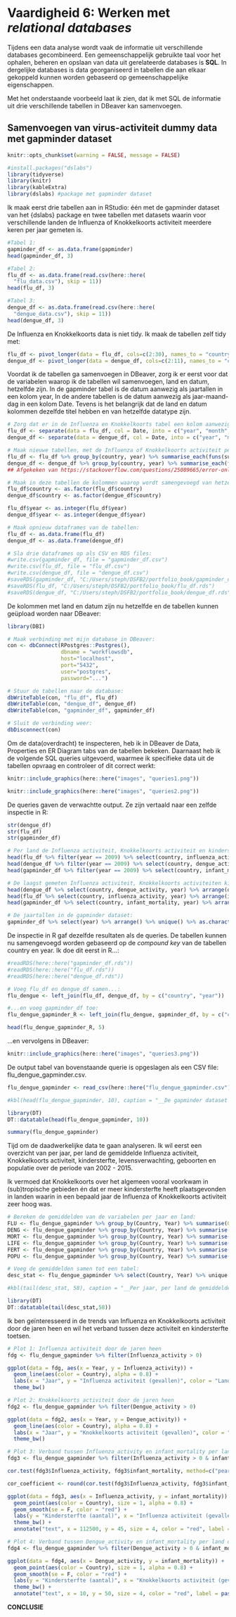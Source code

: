 # Vaardigheid 6: Werken met _relational databases_

Tijdens een data analyse wordt vaak de informatie uit verschillende databases gecombineerd. Een gemeenschappelijk gebruikte taal voor het ophalen, beheren en opslaan van data uit gerelateerde databases is __SQL__. In dergelijke databases is data georganiseerd in tabellen die aan elkaar gekoppeld kunnen worden gebaseerd op gemeenschappelijke eigenschappen.

Met het onderstaande voorbeeld laat ik zien, dat ik met SQL de informatie uit drie verschillende tabellen in DBeaver kan samenvoegen.

## Samenvoegen van virus-activiteit dummy data met gapminder dataset

```r
knitr::opts_chunk$set(warning = FALSE, message = FALSE)

#install.packages("dslabs")
library(tidyverse)
library(knitr)
library(kableExtra)
library(dslabs) #package met gapminder dataset
```

Ik maak eerst drie tabellen aan in RStudio: één met de gapminder dataset van het {dslabs} package en twee tabellen met datasets waarin voor verschillende landen de Influenza of Knokkelkoorts activiteit meerdere keren per jaar gemeten is.

```r
#Tabel 1: 
gapminder_df <- as.data.frame(gapminder)
head(gapminder_df, 3)

#Tabel 2: 
flu_df <- as.data.frame(read.csv(here::here(
  "flu_data.csv"), skip = 11))
head(flu_df, 3)

#Tabel 3:
dengue_df <- as.data.frame(read.csv(here::here(
  "dengue_data.csv"), skip = 11))
head(dengue_df, 3)
```

De Influenza en Knokkelkoorts data is niet tidy. Ik maak de tabellen zelf tidy met:

```r
flu_df <- pivot_longer(data = flu_df, cols=c(2:30), names_to = "country", values_to = "influenza_activity")
dengue_df <- pivot_longer(data = dengue_df, cols=c(2:11), names_to = "country", values_to = "dengue_activity")
```

Voordat ik de tabellen ga samenvoegen in DBeaver, zorg ik er eerst voor dat de variabelen waarop ik de tabellen wil samenvoegen, land en datum, hetzelfde zijn. In de gapminder tabel is de datum aanwezig als jaartallen in een kolom year, In de andere tabellen is de datum aanwezig als jaar-maand-dag in een kolom Date. Tevens is het belangrijk dat de land en datum kolommen dezelfde titel hebben en van hetzelfde datatype zijn.

```r
# Zorg dat er in de Influenza en Knokkelkoorts tabel een kolom aanwezig is met de jaartallen, net als in de gapminder tabel:
flu_df <- separate(data = flu_df, col = Date, into = c("year", "month", "day"), sep = "-")
dengue_df <- separate(data = dengue_df, col = Date, into = c("year", "month", "day"), sep = "-")

# Maak nieuwe tabellen, met de Influenza of Knokkelkoorts activiteit per jaar i.p.v. per dag:
flu_df <- flu_df %>% group_by(country, year) %>% summarise_each(funs(sum), influenza_activity)
dengue_df <- dengue_df %>% group_by(country, year) %>% summarise_each(funs(sum), dengue_activity)
## Afgekeken van https://stackoverflow.com/questions/25089665/error-only-defined-on-a-data-frame-with-all-numeric-variables-with-ddply-on-lar

# Maak in deze tabellen de kolommen waarop wordt samengevoegd van hetzelfde datatype als in de gapminder tabel:
flu_df$country <- as.factor(flu_df$country)
dengue_df$country <- as.factor(dengue_df$country)

flu_df$year <- as.integer(flu_df$year)
dengue_df$year <- as.integer(dengue_df$year)

# Maak opnieuw dataframes van de tabellen:
flu_df <- as.data.frame(flu_df)
dengue_df <- as.data.frame(dengue_df)

# Sla drie dataframes op als CSV en RDS files:
#write.csv(gapminder_df, file = "gapminder_df.csv")
#write.csv(flu_df, file = "flu_df.csv")
#write.csv(dengue_df, file = "dengue_df.csv")
#saveRDS(gapminder_df, "C:/Users/steph/DSFB2/portfolio_book/gapminder_df.rds")
#saveRDS(flu_df, "C:/Users/steph/DSFB2/portfolio_book/flu_df.rds")
#saveRDS(dengue_df, "C:/Users/steph/DSFB2/portfolio_book/dengue_df.rds")
```

De kolommen met land en datum zijn nu hetzelfde en de tabellen kunnen geüpload worden naar DBeaver:

```r
library(DBI)

# Maak verbinding met mijn database in DBeaver:
con <- dbConnect(RPostgres::Postgres(),
                 dbname = "workflowsdb",
                 host="localhost",
                 port="5432",
                 user="postgres",
                 password="...")

# Stuur de tabellen naar de database:
dbWriteTable(con, "flu_df", flu_df)
dbWriteTable(con, "dengue_df", dengue_df)
dbWriteTable(con, "gapminder_df", gapminder_df)

# Sluit de verbinding weer:
dbDisconnect(con)
```

Om de data(overdracht) te inspecteren, heb ik in DBeaver de Data, Properties en ER Diagram tabs van de tabellen bekeken. Daarnaast heb ik de volgende SQL queries uitgevoerd, waarmee ik specifieke data uit de tabellen opvraag en controleer of dit correct werkt:

```r
knitr::include_graphics(here::here("images", "queries1.png"))

knitr::include_graphics(here::here("images", "queries2.png"))
```

De queries gaven de verwachtte output. Ze zijn vertaald naar een zelfde inspectie in R:

```r
str(dengue_df)
str(flu_df)
str(gapminder_df)

# Per land de Influenza activiteit, Knokkelkoorts activiteit en kindersterfte in 2009:
head(flu_df %>% filter(year == 2009) %>% select(country, influenza_activity, year))
head(dengue_df %>% filter(year == 2009) %>% select(country, dengue_activity, year))
head(gapminder_df %>% filter(year == 2009) %>% select(country, infant_mortality, year))

# De laagst gemeten Influenza activiteit, Knokkelkoorts activiteiten kindersterfte:
head(dengue_df %>% select(country, dengue_activity, year) %>% arrange(dengue_activity))
head(flu_df %>% select(country, influenza_activity, year) %>% arrange(influenza_activity))
head(gapminder_df %>% select(country, infant_mortality, year) %>% arrange(infant_mortality))

# De jaartallen in de gapminder dataset:
gapminder_df %>% select(year) %>% arrange() %>% unique() %>% as.character()
```

De inspectie in R gaf dezelfde resultaten als de queries. De tabellen kunnen nu samengevoegd worden gebaseerd op de _compound key_ van de tabellen country en year. Ik doe dit eerst in R...:


```r
#readRDS(here::here("gapminder_df.rds"))
#readRDS(here::here("flu_df.rds"))
#readRDS(here::here("dengue_df.rds"))

# Voeg flu_df en dengue_df samen...:
flu_dengue <- left_join(flu_df, dengue_df, by = c("country", "year"))

#...en voeg gapminder_df toe:
flu_dengue_gapminder_R <- left_join(flu_dengue, gapminder_df, by = c("country", "year"))

head(flu_dengue_gapminder_R, 5)
```

...en vervolgens in DBeaver:

```r
knitr::include_graphics(here::here("images", "queries3.png"))
```

De output tabel van bovenstaande querie is opgeslagen als een CSV file: flu_dengue_gapminder.csv.

```r
flu_dengue_gapminder <- read_csv(here::here("flu_dengue_gapminder.csv"))

#kbl(head(flu_dengue_gapminder, 10), caption = "__De gapminder dataset samengevoegd met de Influenza en \nKnokkelkoorts activiteit data__") %>% kable_styling(full_width = F, bootstrap_options = "striped", position = "left") %>% column_spec(1:5, bold = TRUE)

library(DT)
DT::datatable(head(flu_dengue_gapminder, 10))

summary(flu_dengue_gapminder)
```

Tijd om de daadwerkelijke data te gaan analyseren. Ik wil eerst een overzicht van per jaar, per land de gemiddelde Influenza activiteit, Knokkelkoorts activiteit, kindersterfte, levensverwachting, geboorten en populatie over de periode van 2002 - 2015. 

Ik vermoed dat Knokkelkoorts over het algemeen vooral voorkwam in (sub)tropische gebieden én dat er meer kindersterfte heeft plaatsgevonden in landen waarin in een bepaald jaar de Influenza of Knokkelkoorts activiteit zeer hoog was.

```r
# Bereken de gemiddelden van de variabelen per jaar en land:
FLU <- flu_dengue_gapminder %>% group_by(Country, Year) %>% summarise(Gem_Influenza_act = mean(Influenza_activity))
DENG <- flu_dengue_gapminder %>% group_by(Country, Year) %>% summarise(Gem_Knokkelkoorts_act = mean(Dengue_activity))
MORT <- flu_dengue_gapminder %>% group_by(Country, Year) %>% summarise(Gem_kindersterfte = mean(infant_mortality))
LIFE <- flu_dengue_gapminder %>% group_by(Country, Year) %>% summarise(Gem_levensverwachting= mean(life_expectancy))
FERT <- flu_dengue_gapminder %>% group_by(Country, Year) %>% summarise(Gem_geboorten = mean(fertility))
POPU <- flu_dengue_gapminder %>% group_by(Country, Year) %>% summarise(Gem_populatie = mean(population))

# Voeg de gemiddelden samen tot een tabel:
desc_stat <- flu_dengue_gapminder %>% select(Country, Year) %>% unique %>% mutate(FLU, DENG, MORT, LIFE, FERT, POPU) %>% arrange(Year)

#kbl(tail(desc_stat, 58), caption = "__Per jaar, per land de gemiddelden van de gemeten variabelen__") %>% kable_styling(full_width = F, bootstrap_options = "striped", position = "left") %>% column_spec(1:2, bold = TRUE)

library(DT)
DT::datatable(tail(desc_stat,58))
```

Ik ben geïnteresseerd in de trends van Influenza en Knokkelkoorts activiteit door de jaren heen en wil het verband tussen deze activiteit en kindersterfte toetsen.

```r
# Plot 1: Influenza activiteit door de jaren heen
fdg <- flu_dengue_gapminder %>% filter(Influenza_activity > 0)

ggplot(data = fdg, aes(x = Year, y = Influenza_activity)) +
  geom_line(aes(color = Country), alpha = 0.8) +
  labs(x = "Jaar", y = "Influenza activiteit (gevallen)", color = "Land") +
  theme_bw()
```

```r
# Plot 2: Knokkelkoorts activiteit door de jaren heen
fdg2 <- flu_dengue_gapminder %>% filter(Dengue_activity > 0)

ggplot(data = fdg2, aes(x = Year, y = Dengue_activity)) +
  geom_line(aes(color = Country), alpha = 0.8) +
  labs(x = "Jaar", y = "Knokkelkoorts activiteit (gevallen)", color = "Land") +
  theme_bw()
```

```r
# Plot 3: Verband tussen Influenza_activity en infant_mortality per land door de jaren heen
fdg3 <- flu_dengue_gapminder %>% filter(Influenza_activity > 0 & infant_mortality > 0)

cor.test(fdg3$Influenza_activity, fdg3$infant_mortality, method=c("pearson")) #p-value = 0.6713, geen stat. sig. verband

cor_coefficient <- round(cor.test(fdg3$Influenza_activity, fdg3$infant_mortality, method=c("pearson"))$estimate,2)

ggplot(data = fdg3, aes(x = Influenza_activity, y = infant_mortality)) +
  geom_point(aes(color = Country), size = 1, alpha = 0.8) +
  geom_smooth(se = F, color = "red") +
  labs(y = "Kindersterfte (aantal)", x = "Influenza activiteit (gevallen)") +
  theme_bw() +
  annotate("text", x = 112500, y = 45, size = 4, color = "red", label = paste("Pearson's r = ", cor_coefficient))
```

```r
# Plot 4: Verband tussen Dengue_activity en infant_mortality per land door de jaren heen
fdg4 <- flu_dengue_gapminder %>% filter(Dengue_activity > 0 & infant_mortality > 0)

ggplot(data = fdg4, aes(x = Dengue_activity, y = infant_mortality)) +
  geom_point(aes(color = Country), size = 1, alpha = 0.8) +
  geom_smooth(se = F, color = "red") +
  labs(y = "Kindersterfte (aantal)", x = "Knokkelkoorts activiteit (gevallen)") +
  theme_bw() +
  annotate("text", x = 10, y = 50, size = 4, color = "red", label = paste("Pearson's r = ", cor_coefficient))
```

__CONCLUSIE__
